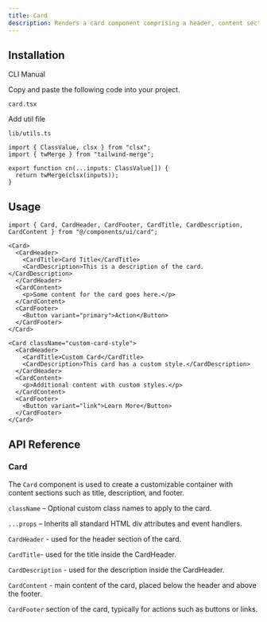 ```yaml
---
title: Card
description: Renders a card component comprising a header, content section, and footer...
---
```


<ComponentPreview
  name="card-demo"
  description="A subscription card for email and topic selection."
/>

## Installation

<Tabs defaultValue="cli" className="w-full">
  <TabsList>
    <TabsTrigger value="cli">CLI</TabsTrigger>
    <TabsTrigger value="manual">Manual</TabsTrigger>
  </TabsList>
  <TabsContent value="cli">
    <PkgOptions name="card" />
  </TabsContent>
  <TabsContent value="manual">
    <Steps>


<Step>Copy and paste the following code into your project.</Step>
<p>
  <code>card.tsx</code>
</p>
<ComponentSource name="card" />

<Step>Add util file</Step>

<p>
  <code>lib/utils.ts</code>
</p>


```tsx
import { ClassValue, clsx } from "clsx";
import { twMerge } from "tailwind-merge";

export function cn(...inputs: ClassValue[]) {
  return twMerge(clsx(inputs));
}
```

</Steps>
  </TabsContent>
</Tabs>


## Usage
```tsx
import { Card, CardHeader, CardFooter, CardTitle, CardDescription, CardContent } from "@/components/ui/card";
```

```tsx
<Card>
  <CardHeader>
    <CardTitle>Card Title</CardTitle>
    <CardDescription>This is a description of the card.</CardDescription>
  </CardHeader>
  <CardContent>
    <p>Some content for the card goes here.</p>
  </CardContent>
  <CardFooter>
    <Button variant="primary">Action</Button>
  </CardFooter>
</Card>
```

```tsx
<Card className="custom-card-style">
  <CardHeader>
    <CardTitle>Custom Card</CardTitle>
    <CardDescription>This card has a custom style.</CardDescription>
  </CardHeader>
  <CardContent>
    <p>Additional content with custom styles.</p>
  </CardContent>
  <CardFooter>
    <Button variant="link">Learn More</Button>
  </CardFooter>
</Card>
```

## API Reference

### Card

The `Card` component is used to create a customizable container with content sections such as title, description, and footer.

`className` – Optional custom class names to apply to the card.

`...props` – Inherits all standard HTML div attributes and event handlers.

`CardHeader` - used for the header section of the card.

`CardTitle`- used for the title inside the CardHeader.

`CardDescription` - used for the description inside the CardHeader.

`CardContent` - main content of the card, placed below the header and above the footer.

`CardFooter` section of the card, typically for actions such as buttons or links.
